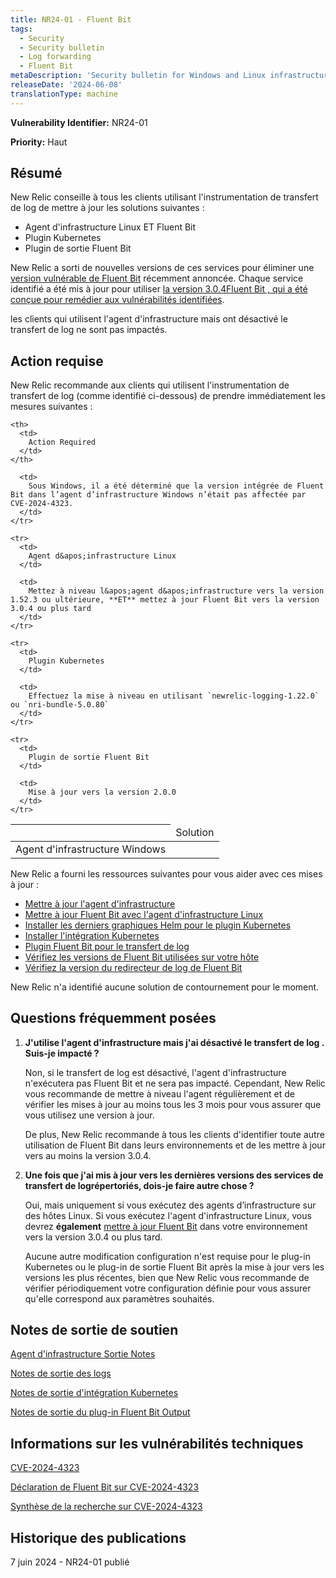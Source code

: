 ```yaml
---
title: NR24-01 - Fluent Bit
tags:
  - Security
  - Security bulletin
  - Log forwarding
  - Fluent Bit
metaDescription: 'Security bulletin for Windows and Linux infrastructure agent and Fluent Bit, the Kubernetes plugin, and the Fluent Bit output plugin.'
releaseDate: '2024-06-08'
translationType: machine
---
```


<DNT>**Vulnerability Identifier:**</DNT> NR24-01

<DNT>**Priority:**</DNT> Haut

## Résumé

New Relic conseille à tous les clients utilisant l&apos;instrumentation de transfert de log de mettre à jour les solutions suivantes :

* Agent d&apos;infrastructure Linux ET Fluent Bit
* Plugin Kubernetes
* Plugin de sortie Fluent Bit

New Relic a sorti de nouvelles versions de ces services pour éliminer une [version vulnérable de Fluent Bit](https://nvd.nist.gov/vuln/detail/CVE-2024-4323) récemment annoncée. Chaque service identifié a été mis à jour pour utiliser [la version 3.0.4Fluent Bit , qui a été conçue pour remédier aux vulnérabilités identifiées](https://fluentbit.io/blog/2024/05/21/statement-on-cve-2024-4323-and-its-fix/).

les clients qui utilisent l&apos;agent d&apos;infrastructure mais ont désactivé le transfert de log ne sont pas impactés.

## Action requise

New Relic recommande aux clients qui utilisent l&apos;instrumentation de transfert de log (comme identifié ci-dessous) de prendre immédiatement les mesures suivantes :

<table>
  <thead>
    <th>
      <td>
        Solution
      </td>
    </th>

    <th>
      <td>
        Action Required
      </td>
    </th>
  </thead>

  <tbody>
    <tr>
      <td>
        Agent d&apos;infrastructure Windows
      </td>

      <td>
        Sous Windows, il a été déterminé que la version intégrée de Fluent Bit dans l’agent d’infrastructure Windows n’était pas affectée par CVE-2024-4323.
      </td>
    </tr>

    <tr>
      <td>
        Agent d&apos;infrastructure Linux
      </td>

      <td>
        Mettez à niveau l&apos;agent d&apos;infrastructure vers la version 1.52.3 ou ultérieure, **ET** mettez à jour Fluent Bit vers la version 3.0.4 ou plus tard
      </td>
    </tr>

    <tr>
      <td>
        Plugin Kubernetes
      </td>

      <td>
        Effectuez la mise à niveau en utilisant `newrelic-logging-1.22.0` ou `nri-bundle-5.0.80`
      </td>
    </tr>

    <tr>
      <td>
        Plugin de sortie Fluent Bit
      </td>

      <td>
        Mise à jour vers la version 2.0.0
      </td>
    </tr>
  </tbody>
</table>

New Relic a fourni les ressources suivantes pour vous aider avec ces mises à jour :

* [Mettre à jour l&apos;agent d&apos;infrastructure](/docs/infrastructure/install-infrastructure-agent/update-or-uninstall/update-infrastructure-agent/)
* [Mettre à jour Fluent Bit avec l&apos;agent d&apos;infrastructure Linux](/docs/logs/forward-logs/forward-your-logs-using-infrastructure-agent/#install-fb-version)
* [Installer les derniers graphiques Helm pour le plugin Kubernetes](https://github.com/newrelic/helm-charts/tree/master?tab=readme-ov-file#Installthecharts)
* [Installer l&apos;intégration Kubernetes](/docs/kubernetes-pixie/kubernetes-integration/installation/kubernetes-integration-install-configure/)
* [Plugin Fluent Bit pour le transfert de log](/docs/logs/forward-logs/fluent-bit-plugin-log-forwarding/)
* [Vérifiez les versions de Fluent Bit utilisées sur votre hôte](/docs/infrastructure/infrastructure-ui-pages/infrastructure-inventory-page-search-your-entire-infrastructure/#search)
* [Vérifiez la version du redirecteur de log de Fluent Bit](/docs/logs/forward-logs/fluent-bit-plugin-log-forwarding/#upgrade-plugin)

New Relic n&apos;a identifié aucune solution de contournement pour le moment.

## Questions fréquemment posées

1. **J&apos;utilise l&apos;agent d&apos;infrastructure mais j&apos;ai désactivé le transfert de log . Suis-je impacté ?**

   Non, si le transfert de log est désactivé, l&apos;agent d&apos;infrastructure n&apos;exécutera pas Fluent Bit et ne sera pas impacté. Cependant, New Relic vous recommande de mettre à niveau l&apos;agent régulièrement et de vérifier les mises à jour au moins tous les 3 mois pour vous assurer que vous utilisez une version à jour.

   De plus, New Relic recommande à tous les clients d&apos;identifier toute autre utilisation de Fluent Bit dans leurs environnements et de les mettre à jour vers au moins la version 3.0.4.

2. **Une fois que j&apos;ai mis à jour vers les dernières versions des services de transfert de logrépertoriés, dois-je faire autre chose ?**

   Oui, mais uniquement si vous exécutez des agents d’infrastructure sur des hôtes Linux. Si vous exécutez l&apos;agent d&apos;infrastructure Linux, vous devrez **également** [mettre à jour Fluent Bit](/docs/logs/forward-logs/forward-your-logs-using-infrastructure-agent/#install-fb-version) dans votre environnement vers la version 3.0.4 ou plus tard.

   Aucune autre modification configuration n&apos;est requise pour le plug-in Kubernetes ou le plug-in de sortie Fluent Bit après la mise à jour vers les versions les plus récentes, bien que New Relic vous recommande de vérifier périodiquement votre configuration définie pour vous assurer qu&apos;elle correspond aux paramètres souhaités.

## Notes de sortie de soutien

[Agent d&apos;infrastructure Sortie Notes](/docs/release-notes/infrastructure-release-notes/infrastructure-agent-release-notes/)

[Notes de sortie des logs](/docs/release-notes/logs-release-notes/)

[Notes de sortie d&apos;intégration Kubernetes](/docs/release-notes/infrastructure-release-notes/kubernetes-integration-release-notes/3/)

[Notes de sortie du plug-in Fluent Bit Output](https://github.com/newrelic/newrelic-fluent-bit-output/releases)

## Informations sur les vulnérabilités techniques

[CVE-2024-4323](https://cve.mitre.org/cgi-bin/cvename.cgi?name=CVE-2024-4323)

[Déclaration de Fluent Bit sur CVE-2024-4323](https://fluentbit.io/blog/2024/05/21/statement-on-cve-2024-4323-and-its-fix/)

[Synthèse de la recherche sur CVE-2024-4323](https://www.tenable.com/security/research/tra-2024-17)

## Historique des publications

7 juin 2024 - NR24-01 publié